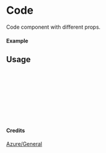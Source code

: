 
<Meta of={Code} title="Azure/General/Code" />

# Code

Code component with different props.

#### Example

<Canvas of={Code.Primary} />

## Usage

```ts
import { Code } from "yadl-ui";

const Example = () => {
  return (
      <Code />
  );
};

export default Example;
```

#### Credits
[Azure/General](https://learn.microsoft.com/en-us/azure/architecture/icons/)

